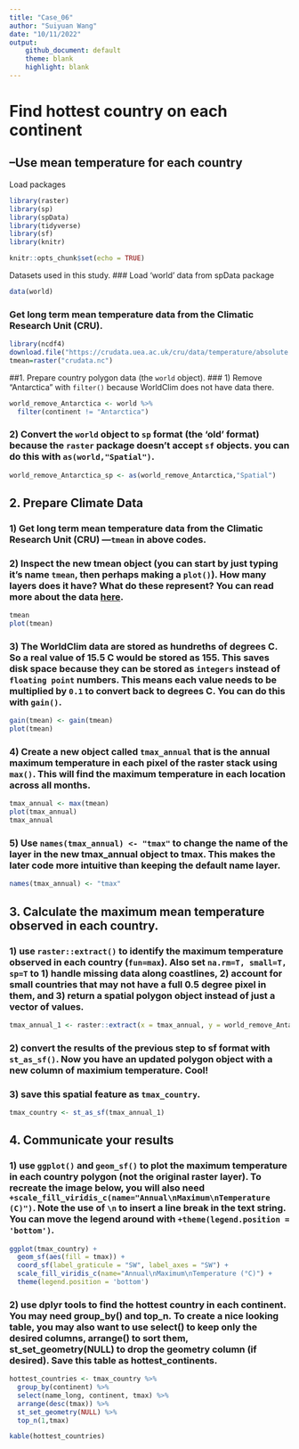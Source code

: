 ```yaml
---
title: "Case_06"
author: "Suiyuan Wang"
date: "10/11/2022"
output: 
    github_document: default
    theme: blank
    highlight: blank
---
```

# Find hottest country on each continent 
## --Use mean temperature for each country
Load packages
```r
library(raster)
library(sp)
library(spData)
library(tidyverse)
library(sf)
library(knitr)
```

```r
knitr::opts_chunk$set(echo = TRUE)
```
Datasets used in this study.
### Load 'world' data from spData package
```r
data(world)
```
### Get long term mean temperature data from the Climatic Research Unit (CRU).
```r
library(ncdf4)
download.file("https://crudata.uea.ac.uk/cru/data/temperature/absolute.nc","crudata.nc")
tmean=raster("crudata.nc")
```
##1. Prepare country polygon data (the `world` object).
### 1) Remove “Antarctica” with `filter()` because WorldClim does not have data there.
```r
world_remove_Antarctica <- world %>%
  filter(continent != "Antarctica")
```
### 2) Convert the `world` object to `sp` format (the ‘old’ format) because the `raster` package doesn’t accept `sf` objects. you can do this with `as(world,"Spatial")`.
```r
world_remove_Antarctica_sp <- as(world_remove_Antarctica,"Spatial")
```
## 2. Prepare Climate Data
### 1) Get long term mean temperature data from the Climatic Research Unit (CRU) ---`tmean` in above codes.
### 2) Inspect the new tmean object (you can start by just typing it’s name `tmean`, then perhaps making a `plot()`). How many layers does it have? What do these represent? You can read more about the data [here](https://www.worldclim.org/data/worldclim21.html).
```r
tmean
plot(tmean)
```

### 3) The WorldClim data are stored as hundreths of degrees C. So a real value of 15.5 C would be stored as 155. This saves disk space because they can be stored as `integers` instead of `floating point` numbers. This means each value needs to be multiplied by `0.1` to convert back to degrees C. You can do this with `gain()`.
```r
gain(tmean) <- gain(tmean)
plot(tmean)
```

### 4) Create a new object called `tmax_annual` that is the annual maximum temperature in each pixel of the raster stack using `max()`. This will find the maximum temperature in each location across all months.
```r
tmax_annual <- max(tmean)
plot(tmax_annual)
tmax_annual
```

### 5) Use `names(tmax_annual) <- "tmax"` to change the name of the layer in the new tmax_annual object to tmax. This makes the later code more intuitive than keeping the default name layer.
```r
names(tmax_annual) <- "tmax"
```
## 3. Calculate the **maximum mean temperature** observed in each country.
### 1) use `raster::extract()` to identify the maximum temperature observed in each country (`fun=max`). Also set `na.rm=T, small=T, sp=T` to 1) handle missing data along coastlines, 2) account for small countries that may not have a full 0.5 degree pixel in them, and 3) return a spatial polygon object instead of just a vector of values.
```r
tmax_annual_1 <- raster::extract(x = tmax_annual, y = world_remove_Antarctica_sp, fun = max, na.rm =T, small = T, sp = T)
```

### 2) convert the results of the previous step to sf format with `st_as_sf()`. Now you have an updated polygon object with a new column of maximium temperature. Cool!
### 3) save this spatial feature as `tmax_country`.
```r
tmax_country <- st_as_sf(tmax_annual_1)
```
## 4. Communicate your results
### 1) use `ggplot()` and `geom_sf()` to plot the maximum temperature in each country polygon (not the original raster layer). To recreate the image below, you will also need `+scale_fill_viridis_c(name="Annual\nMaximum\nTemperature (C)")`. Note the use of `\n` to insert a line break in the text string. You can move the legend around with `+theme(legend.position = 'bottom')`.
```r
ggplot(tmax_country) + 
  geom_sf(aes(fill = tmax)) +
  coord_sf(label_graticule = "SW", label_axes = "SW") +
  scale_fill_viridis_c(name="Annual\nMaximum\nTemperature (°C)") +
  theme(legend.position = 'bottom')
```

### 2) use dplyr tools to find the hottest country in each continent. You may need group_by() and top_n. To create a nice looking table, you may also want to use select() to keep only the desired columns, arrange() to sort them, st_set_geometry(NULL) to drop the geometry column (if desired). Save this table as hottest_continents.
```r
hottest_countries <- tmax_country %>%
  group_by(continent) %>%
  select(name_long, continent, tmax) %>%
  arrange(desc(tmax)) %>%
  st_set_geometry(NULL) %>%
  top_n(1,tmax)

kable(hottest_countries)
```